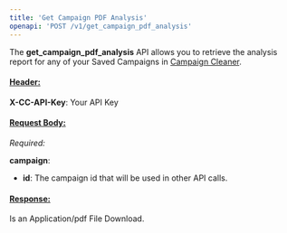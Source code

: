 ```yaml
---
title: 'Get Campaign PDF Analysis'
openapi: 'POST /v1/get_campaign_pdf_analysis'
---
```

The **get_campaign_pdf_analysis** API allows you to retrieve the analysis report for any of your Saved Campaigns in [Campaign Cleaner](https://campaigncleaner.com). 

#### <u>Header:</u>
        
**X-CC-API-Key**: Your API Key

#### <u>Request Body:</u>

_Required:_

**campaign**:

- **id**: The campaign id that will be used in other API calls.
    
#### <u>Response:</u>

Is an Application/pdf File Download. 

